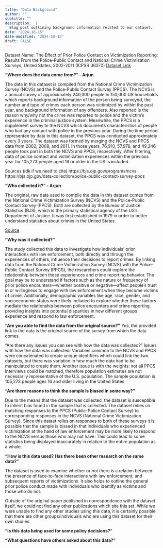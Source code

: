 ```yaml
---
title: "Data Background"
author: ""
subtitle: ""
description:  |
  Blog post outlining background information related to our dataset.
date: "2024-10-15"
date-modified: "2024-10-15"
draft: FALSE
---
```


Dataset Name: The Effect of Prior Police Contact on Victimization Reporting: Results From the Police-Public Contact and National Crime Victimization Surveys, United States, 2002-2011 (ICPSR 36370) [Dataset Link](https://www.icpsr.umich.edu/web/NACJD/studies/36370/)

**"Where does the data come from?" - Arjun**

The data in this dataset is compiled from the National Crime Victimization Survey (NCVS) and the Police-Public Contact Survey (PPCS). The NCVS is a annual survey of approximately 240,000 people in 150,000 US households which reports background information of the person being surveyed, the number and type of crimes each person was victimized by within the past year, and background information of any offenders. Also reported is the reason why/why not the crime was reported to police and the victim's experience in the criminal justice system. Meanwhile, the PPCS is a supplement survey to the NCVS which documents characteristics of people who had any contact with police in the previous year. During the time period represented by data in this dataset, the PPCS was conducted approximately every 3 years. The dataset was formed by merging the NCVS and PPCS data from 2002, 2008, and 2011. In those years, 76,910, 57,978, and 49,246 people took part in both the NCVS and PPCS, respectively. After filtering, data of police contact and victimization experiences within the previous year for 105,273 people aged 16 or older in the US is included.

Sources (idk if we need to cite) https://bjs.ojp.gov/programs/ncvs https://bjs.ojp.gov/data-collection/police-public-contact-survey-ppcs

**"Who collected it?" - Arjun**

The original, raw data used to compile the data in this dataset comes from the National Crime Victimization Survey (NCVS) and the Police-Public Contact Survey (PPCS). Both are collected by the Bureau of Justice Statistics (BJS), which is the primary statistical agency of the US's Department of Justice. It was first established in 1979 in order to better understand statistics about crimes in the United States.

[Source](https://bjs.ojp.gov/about)

**"Why was it collected?"**

The study collected this data to investigate how individuals' prior interactions with law enforcement, both directly and through the experiences of others, influence their decisions to report crimes. By linking data from the National Crime Victimization Survey (NCVS) with the Police-Public Contact Survey (PPCS), the researchers could explore the relationship between these experiences and crime reporting behavior. The goal may be to understand if factors such as the nature or frequency of prior police encounters—whether positive or negative—affect people's trust in or willingness to engage with law enforcement when they become victims of crime. Additionally, demographic variables like age, race, gender, and socioeconomic status were likely included to explore whether these factors mediate the relationship between police encounters and crime reporting, providing insights into potential disparities in how different groups experience and respond to law enforcement.

**"Are you able to find the data from the original source?"** 
Yes, the provided link to the data is the original source of the survey from which the data comes. 

"Are there any issues you can see with how the data was collected?"
Issues with how the data was collected: Variables common to the NCVS and PPCS were concatenated to create unique identifiers which could link the two datasets, but there was variation in how much the data had to be manipulated to create them.
Another issue is with the weights:  not all PPCS interviews could be matched, therefore population estimates are not necessarily representative of the U.S. population.
The sample population is 105,273 people ages 16 and older living in the United States.

**"Are there reasons to think the sample is biased in some way?"**

Due to the means that the dataset was collected, the dataset is susceptible to inherit bias found in the sample that is collected. The dataset relies on matching responses to the PPCS (Public-Police Contact Survey) to corresponding responses in the NCVS (National Crime Victimization Survey). Since this dataet relies on responses to both of these surveys it is possible that the sample is biased in that individuals who experienced victimization at the hand of law enforcement may be more likely to respond to the NCVS versus those who may not have. This could lead to some statistics being displayed inaccurately in relation to the entire population as a whole.

**"How is this data used? Has there been other research on the same data?"**

The dataset is used to examine whether or not there is a relation between the presence of face-to-face interactions with law enforcement, and subsequent reports of victimizations. It also helps to outline the general prior police conduct made with individuals who identify as victims and those who do not. 

Outside of the original paper published in correspondence with the dataset itself, we could not find any other publications which site this set. While we were unable to find any other studies using this data, it is certainly possible that there are other groups/individuals who are using this dataset for their own studies. 

**"Is this data being used for some policy decisions?"**

**"What questions have others asked about this data?"**

